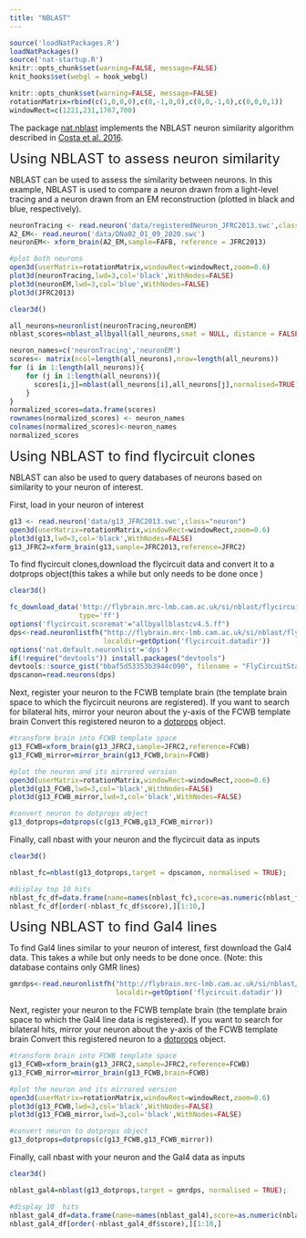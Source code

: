 ---
title: "NBLAST"
---

```{r setup, include=FALSE}
source('loadNatPackages.R')
loadNatPackages()
source('nat-startup.R')
knitr::opts_chunk$set(warning=FALSE, message=FALSE)
knit_hooks$set(webgl = hook_webgl)
```

```{r global_options,include=FALSE}
knitr::opts_chunk$set(warning=FALSE, message=FALSE)
rotationMatrix=rbind(c(1,0,0,0),c(0,-1,0,0),c(0,0,-1,0),c(0,0,0,1))
windowRect=c(1221,231,1767,700)
```

The package [nat.nblast](http://natverse.org/nat.nblast/) implements the NBLAST neuron similarity algorithm described in [Costa et al. 2016](http://doi.org/10.1016/j.neuron.2016.06.012). 

<font size=5> Using NBLAST to assess neuron similarity </font>

NBLAST can be used to assess the similarity between neurons. In this example, NBLAST is used to compare a neuron drawn from a light-level tracing and a neuron drawn from an EM reconstruction (plotted in black and blue, respectively).
```{r, webgl=TRUE, echo=TRUE,results='hide',message=FALSE,warning=FALSE}
neuronTracing <- read.neuron('data/registeredNeuron_JFRC2013.swc',class="neuron")
A2_EM<- read.neuron('data/DNa02_01_09_2020.swc')
neuronEM<- xform_brain(A2_EM,sample=FAFB, reference = JFRC2013)

#plot both neurons 
open3d(userMatrix=rotationMatrix,windowRect=windowRect,zoom=0.6)
plot3d(neuronTracing,lwd=3,col='black',WithNodes=FALSE)
plot3d(neuronEM,lwd=3,col='blue',WithNodes=FALSE)
plot3d(JFRC2013)
```
```{r,include=FALSE}
clear3d()
```
```{r,echo=TRUE,results='hide',warning=FALSE,message=FALSE}
all_neurons=neuronlist(neuronTracing,neuronEM)
nblast_scores=nblast_allbyall(all_neurons,smat = NULL, distance = FALSE)
```

```{r,echo=FALSE}
neuron_names=c('neuronTracing','neuronEM')
scores<- matrix(ncol=length(all_neurons),nrow=length(all_neurons))
for (i in 1:length(all_neurons)){
    for (j in 1:length(all_neurons)){
      scores[i,j]=nblast(all_neurons[i],all_neurons[j],normalised=TRUE)
    }
}
normalized_scores=data.frame(scores)
rownames(normalized_scores) <- neuron_names
colnames(normalized_scores)<-neuron_names
normalized_scores
```

<font size=5> Using NBLAST to find flycircuit clones </font>

NBLAST can also be used to query databases of neurons based on similarity to your neuron of interest. 

First, load in your neuron of interest 
```{r,webgl=TRUE,echo=TRUE,results='hide',message=FALSE}
g13 <- read.neuron('data/g13_JFRC2013.swc',class="neuron")
open3d(userMatrix=rotationMatrix,windowRect=windowRect,zoom=0.6)
plot3d(g13,lwd=3,col='black',WithNodes=FALSE)
g13_JFRC2=xform_brain(g13,sample=JFRC2013,reference=JFRC2)
```

To find flycircuit clones,download the flycircuit data and convert it to a dotprops object(this takes a while but only needs to be done once )
```{r,include=FALSE}
clear3d()
```
```{r A2plots, echo=TRUE,results='hide',message=FALSE,warning=FALSE}
fc_download_data('http://flybrain.mrc-lmb.cam.ac.uk/si/nblast/flycircuit/allbyallblastcv4.5.ff',
                 type='ff')
options('flycircuit.scoremat'="allbyallblastcv4.5.ff")
dps<-read.neuronlistfh("http://flybrain.mrc-lmb.cam.ac.uk/si/nblast/flycircuit/dpscanon.rds",
                       localdir=getOption('flycircuit.datadir'))
options('nat.default.neuronlist'='dps')
if(!require("devtools")) install.packages("devtools")
devtools::source_gist("bbaf5d53353b3944c090", filename = "FlyCircuitStartupNat.R")
dpscanon=read.neurons(dps)
```
Next, register your neuron to the FCWB template brain (the template brain space to which the flycircuit neurons are registered).
If you want to search for bilateral hits, mirror your neuron about the y-axis of the FCWB template brain
Convert this registered neuron to a  [dotprops](http://natverse.org/nat/reference/dotprops.html) object.
```{r, webgl=TRUE, echo=TRUE,results='hide',message=FALSE}
#transform brain into FCWB template space 
g13_FCWB=xform_brain(g13_JFRC2,sample=JFRC2,reference=FCWB)
g13_FCWB_mirror=mirror_brain(g13_FCWB,brain=FCWB)

#plot the neuron and its mirrored version 
open3d(userMatrix=rotationMatrix,windowRect=windowRect,zoom=0.6)
plot3d(g13_FCWB,lwd=3,col='black',WithNodes=FALSE)
plot3d(g13_FCWB_mirror,lwd=3,col='black',WithNodes=FALSE)

#convert neuron to dotprops object 
g13_dotprops=dotprops(c(g13_FCWB,g13_FCWB_mirror))

```

Finally, call nbast with your neuron and the flycircuit data as inputs 
```{r,include=FALSE}
clear3d()
```
```{r,echo=TRUE}
nblast_fc=nblast(g13_dotprops,target = dpscanon, normalised = TRUE);

#display top 10 hits 
nblast_fc_df=data.frame(name=names(nblast_fc),score=as.numeric(nblast_fc))
nblast_fc_df[order(-nblast_fc_df$score),][1:10,]
```

<font size=5> Using NBLAST to find Gal4 lines</font>

To find Gal4 lines similar to your neuron of interest, first download the Gal4 data. This takes a while but only needs to be done once. (Note: this database contains only GMR lines)
```{r,echo=TRUE}
gmrdps<-read.neuronlistfh("http://flybrain.mrc-lmb.cam.ac.uk/si/nblast/gmrdps/gmrdps.rds",
                          localdir=getOption('flycircuit.datadir'))
```

Next, register your neuron to the FCWB template brain (the template brain space to which the Gal4 line data is registered).
If you want to search for bilateral hits, mirror your neuron about the y-axis of the FCWB template brain
Convert this registered neuron to a  [dotprops](http://natverse.org/nat/reference/dotprops.html) object.

```{r, webgl=TRUE, echo=TRUE,results='hide',message=FALSE}
#transform brain into FCWB template space 
g13_FCWB=xform_brain(g13_JFRC2,sample=JFRC2,reference=FCWB)
g13_FCWB_mirror=mirror_brain(g13_FCWB,brain=FCWB)

#plot the neuron and its mirrored version 
open3d(userMatrix=rotationMatrix,windowRect=windowRect,zoom=0.6)
plot3d(g13_FCWB,lwd=3,col='black',WithNodes=FALSE)
plot3d(g13_FCWB_mirror,lwd=3,col='black',WithNodes=FALSE)

#convert neuron to dotprops object 
g13_dotprops=dotprops(c(g13_FCWB,g13_FCWB_mirror))
```

Finally, call nbast with your neuron and the Gal4 data as inputs
```{r,include=FALSE}
clear3d()
```
```{r,echo=TRUE}
nblast_gal4=nblast(g13_dotprops,target = gmrdps, normalised = TRUE);

#display 10  hits
nblast_gal4_df=data.frame(name=names(nblast_gal4),score=as.numeric(nblast_gal4))
nblast_gal4_df[order(-nblast_gal4_df$score),][1:10,]
```
